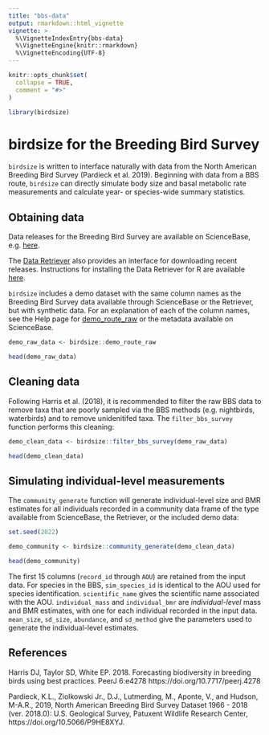 ```yaml
---
title: "bbs-data"
output: rmarkdown::html_vignette
vignette: >
  %\VignetteIndexEntry{bbs-data}
  %\VignetteEngine{knitr::rmarkdown}
  %\VignetteEncoding{UTF-8}
---
```


```r
knitr::opts_chunk$set(
  collapse = TRUE,
  comment = "#>"
)
```

```r
library(birdsize)
```

# birdsize for the Breeding Bird Survey

`birdsize` is written to interface naturally with data from the North American Breeding Bird Survey (Pardieck et al. 2019). Beginning with data from a BBS route, `birdsize` can directly simulate body size and basal metabolic rate measurements and calculate year- or species-wide summary statistics.

## Obtaining data

Data releases for the Breeding Bird Survey are available on ScienceBase, e.g. [here](https://doi.org/10.5066/P9J6QUF6).

The [Data Retriever](https://retriever.readthedocs.io/en/latest/) also provides an interface for downloading recent releases. Instructions for installing the Data Retriever for R are available [here](https://docs.ropensci.org/rdataretriever/#basic-installation). 

`birdsize` includes a demo dataset with the same column names as the Breeding Bird Survey data available through ScienceBase or the Retriever, but with synthetic data. For an explanation of each of the column names, see the Help page for [demo_route_raw](../reference/demo_route_raw.html) or the metadata available on ScienceBase.

```r
demo_raw_data <- birdsize::demo_route_raw

head(demo_raw_data)
```

## Cleaning data

Following Harris et al. (2018), it is recommended to filter the raw BBS data to remove taxa that are poorly sampled via the BBS methods (e.g. nightbirds, waterbirds) and to remove unidenitifed taxa. The `filter_bbs_survey` function performs this cleaning:

```r
demo_clean_data <- birdsize::filter_bbs_survey(demo_raw_data)

head(demo_clean_data)
```

## Simulating individual-level measurements 

The `community_generate` function will generate individual-level size and BMR estimates for all individuals recorded in a community data frame of the type available from ScienceBase, the Retriever, or the included demo data:

```r
set.seed(2022)

demo_community <- birdsize::community_generate(demo_clean_data)

head(demo_community)
```

The first 15 columns (`record_id` through `AOU`) are retained from the input data. For species in the BBS, `sim_species_id` is identical to the AOU used for species identification. `scientific_name` gives the scientific name associated with the AOU. `individual_mass` and `individual_bmr` are *individual-level* mass and BMR estimates, with one for each individual recorded in the input data. `mean_size`, `sd_size`, `abundance`, and `sd_method` give the parameters used to generate the individual-level estimates.



## References

Harris DJ, Taylor SD, White EP. 2018. Forecasting biodiversity in breeding birds using best practices. PeerJ 6:e4278 https://doi.org/10.7717/peerj.4278 

Pardieck, K.L., Ziolkowski Jr., D.J., Lutmerding, M., Aponte, V., and Hudson, M-A.R., 2019, North American Breeding Bird Survey Dataset 1966 - 2018 (ver. 2018.0): U.S. Geological Survey, Patuxent Wildlife Research Center, https://doi.org/10.5066/P9HE8XYJ.
